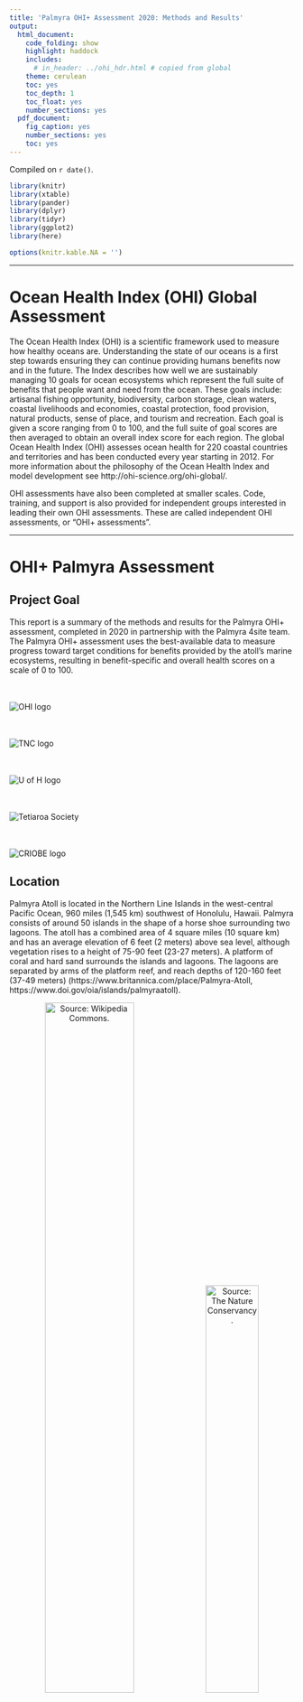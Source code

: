 ```yaml
---
title: 'Palmyra OHI+ Assessment 2020: Methods and Results'
output:
  html_document:
    code_folding: show
    highlight: haddock
    includes:
      # in_header: ../ohi_hdr.html # copied from global
    theme: cerulean
    toc: yes
    toc_depth: 1
    toc_float: yes
    number_sections: yes
  pdf_document:
    fig_caption: yes
    number_sections: yes
    toc: yes
---
```


Compiled on `r date()`.

```r

library(knitr)
library(xtable)
library(pander)
library(dplyr)
library(tidyr)
library(ggplot2)
library(here)

options(knitr.kable.NA = '')

```

***

# Ocean Health Index (OHI) Global Assessment

The Ocean Health Index (OHI) is a scientific framework used to measure how healthy oceans are. Understanding the state of our oceans is a first step towards ensuring they can continue providing humans benefits now and in the future. The Index describes how well we are sustainably managing 10 goals for ocean ecosystems which represent the full suite of benefits that people want and need from the ocean. These goals include: artisanal fishing opportunity, biodiversity, carbon storage, clean waters, coastal livelihoods and economies, coastal protection, food provision, natural products, sense of place, and tourism and recreation. Each goal is given a score ranging from 0 to 100, and the full suite of goal scores are then averaged to obtain an overall index score for each region. The global Ocean Health Index (OHI) assesses ocean health for 220 coastal countries and territories and has been conducted every year starting in 2012. For more information about the philosophy of the Ocean Health Index and model development see http://ohi-science.org/ohi-global/. 

OHI assessments have also been completed at smaller scales. Code, training, and support is also provided for independent groups interested in leading their own OHI assessments. These are called independent OHI assessments, or “OHI+ assessments”.

***

# OHI+ Palmyra Assessment

## Project Goal

This report is a summary of the methods and results for the Palmyra OHI+ assessment, completed in 2020 in partnership with the Palmyra 4site team. The Palmyra OHI+ assessment uses the best-available data to measure progress toward target conditions for benefits provided by the atoll’s marine ecosystems, resulting in benefit-specific and overall health scores on a scale of 0 to 100. 

<div class = "row">
<div class = "col-md-2">
<br><br>![OHI logo](images/ohi-logo.jpg)
</div>

<div class = "col-md-2">
<br><br>![TNC logo](images/tnc-logo.svg)
</div>

<div class = "col-md-4">
<br><br>![U of H logo](images/uhm-logo.png)
</div>

<div class = "col-md-2">
<br><br>![Tetiaroa Society](images/TS-logo.png)
</div>

<div class = "col-md-2">
<br><br>![CRIOBE logo](images/CRIOBE-logo.jpg)
</div>
</div>


## Location

Palmyra Atoll is located in the Northern Line Islands in the west-central Pacific Ocean, 960 miles (1,545 km) southwest of Honolulu, Hawaii. Palmyra consists of around 50 islands in the shape of a horse shoe surrounding two lagoons. The atoll has a combined area of 4 square miles (10 square km) and has an average elevation of 6 feet (2 meters) above sea level, although vegetation rises to a height of 75-90 feet (23-27 meters). A platform of coral and hard sand surrounds the islands and lagoons. The lagoons are separated by arms of the platform reef, and reach depths of 120-160 feet (37-49 meters) (https://www.britannica.com/place/Palmyra-Atoll, https://www.doi.gov/oia/islands/palmyraatoll).

<center>
![Source: [Wikipedia Commons](https://commons.wikimedia.org/wiki/File:Palmyra_Atoll_in_United_States.svg).](images/Palmyra_Atoll_map.png){width=56%} ![Source: [The Nature Conservancy](https://www.nature.org/en-us/get-involved/how-to-help/places-we-protect/palmyra-atoll/).](images/Aerial-Palmyra-Atoll.jpg){width=43%}
</center>

## History

Palmyra Atoll was sighted in 1798 by an American ship, which did not land; but in 1802, the American ship Palmyra made landfall. The atoll was annexed by the Kingdom of Hawaii in 1862 and by Britain in 1889. In 1898 the United States annexed Palmyra as part of the Hawaiian Islands territory (https://www.britannica.com/place/Palmyra-Atoll). 

In the 1940s, the U.S. Navy stationed 6,000 sailors in the atoll. They dredged a seaplane runway which merged the atoll’s two western lagoons into one, and a causeway was built on the remaining reef. The sailors also joined three of the islands into one and built a land plane runway about one mile long, which the U.S. Air Force used until 1961 (https://www.doi.gov/oia/islands/palmyraatoll).

The Nature Conservancy (TNC) purchased Palmyra Atoll in December 2000 from the Fullard-Leo family to protect its unique ecosystem and establish a center for scientific investigation (https://www.nature.org/en-us/about-us/where-we-work/united-states/hawaii/stories-in-hawaii/palmyra-175-years-of-science/). It was declared a U.S. National Wildlife Refuge in January 2001, and includes submerged lands and associated waters out to 12 nautical miles from the atoll (https://www.fws.gov/refuge/Palmyra_Atoll/about.html). Palmyra was designated part of the Pacific Remote Islands Marine National Monument on January 6, 2009, which includes Palmyra Atoll National Wildlife Refuge within its boundaries, and protects it further out to 50 nautical miles (https://www.nature.org/en-us/get-involved/how-to-help/places-we-protect/palmyra-atoll/).


## Natural History

Palmyra’s native vegetation supports one of the largest remaining undisturbed stands of Pisonia beach forest in the Pacific, including native varieties of ferns and shrubs. The atoll’s rich intertidal sand and mudflats provide attractive resting and feeding grounds for migratory seabirds and shorebirds. Sooty terns, red- and white-tailed tropicbirds, several species of boobies, great frigate birds, and white terns are some of the common bird species that nest on Palmyra. The second largest red-footed booby colony in the world is found on the atoll, and more than 200 bristle-thighed curlews, whose worldwide population estimate is only 6,000 individuals, spend their winters on Palmyra. Palmyra’s waters are home to stony corals, giant clams, and over 400 species of fish, and are frequented by Pacific bottle-nosed dolphins, spinner dolphins, and melon headed whales. Threatened green and endangered hawksbill turtles are also found within the lagoon and waters surrounding the atoll. Large populations of the world’s largest land invertebrate, the coconut crab, inhabit Palmyra’s forests along with other crabs (https://www.fws.gov/refuge/Palmyra_Atoll/wildlife_and_habitat/index.html).

Rainforest once dominated the atoll, but copra farming, black rats, and deforestation by the U.S. military during World War II reduced Palmyra’s rainforest to a few patches. Thick groves of introduced coconut palms took its place, which are ill-suited for seabirds. There was a resurgence of native bird and plant life after rats were eradicated from Palmyra in 2011, and a major native rainforest restoration project is now underway. The aim of this project is to flip forest dominance and restore ecological balance to the atoll, which will maximize the seabird-driven nutrient cycle and increase terrestrial and marine ecosystem resilience to climate change impacts (https://www.nature.org/en-us/get-involved/how-to-help/places-we-protect/palmyra-atoll/). 

***

# Maybe a quick summary of the overall results and conclusions.
- paragraph of overall, notable/interesting results
- flower plot
- table: quickly describes goal, score, (data?, reference point? trend?)

***

# Goals: Methods/Results
- Describe what the goal is measuring in the context of the OHI+ region and why this is relevant. I would also include the goals we are not including. I think the following should provide more on narrative descriptions of goals/models (vs. mathematical models and such...these are good to include, but I wouldn't use these in place of the narrative information).

## Goals Included in Palmyra OHI+ Assessment:

The following goals were included in the Palmyra OHI+ assessment.

### Biodiversity (BD)

People value biodiversity in particular for its existence value. This goal assesses the conservation status of species based on the best available data through two sub-goals: species (SPP) and habitats (HAB). Species were assessed because they are what one typically thinks of in relation to biodiversity. Because only a small proportion of marine species worldwide have been mapped and assessed, we also assessed habitats as part of this goal, and considered them a proxy for condition of the broad suite of species that depend on them. We calculate each of these subgoals separately and weight them equally when calculating the overall goal score.    

#### Habitats (HAB)

The habitat subgoal measures the average condition of habitats present on the island that provide critical habitat for a broad range of species. This subgoal is considered a proxy for the condition of the broad suite of species on Palmyra. The atoll currently supports one of the best remaining coastal strand forests in the world (https://www.islandconservation.org/palmyra-atoll/). Given the importance of this ecosystem, both terrestrial and marine habitats are included in this assessment.   

**Current Status**  

The habitats subgoal includes coral reef habitats and rainforest habitats. A score is found for each habitat and then the average is taken to give an overall status score. 

*Coral Reefs*   

Four zones were used to calculate the coral reef status: back reef, reef crest, fore reef, and lagoon. 
 
The following zones were grouped together to form the three reef zones of interest:  

 - Back Reef: Not grouped with any other zone   
 - Reef Crest: Reef Crest and Fore Reef  
 - Fore Reef: Bank/Shelf and Bank/Shelf Escarpment      
 - Lagoon: Lagoon and Channel  
 
The fore reef is reassigned to part of the reef crest to better reflect the position of those data points on the reef. The Bank/Shelf and Bank/Shelf Escarpment are then grouped together and renamed as the fore reef with an additional designation to differentiate the western fore reef and the eastern fore reef. 
 
The benthic habitat mapping study included estimates of live coral cover across the different zones of the reef. Using the groupings above, the total number of observations in each zone was: 

 - Back Reef:   126  
 - Reef Crest:  12
 - Fore Reef W: 65
 - Fore Reef E: 92
 - Lagoon:      146  

Coral condition is based on the percent of live coral cover in each of the zones. The reference point, or target live coral cover range, for each zone is:   

 - Back Reef:  10-50% live coral cover  
 - Reef Crest: 10-50% live coral cover      
 - Fore Reef:  50-90% live coral cover     
 - Lagoon:     10-50% live coral cover       

The western and eastern fore reef both have the same reference point.   

Coral reef status is calculated as the number of data points falling within or above the reference point coral cover range compared to the overall number of data points in each zone of the reef.   

$status~=~ref_{n}~/~total_{n}$   

Where $ref_{n}$ is the number of data points in each zone falling within or above the reference point coral cover range and $total_{n}$ is the total number of data points in each zone. The area weighted mean is used to find the overall coral reef habitat status.     

*Rainforests*   

The rainforest condition is based on the land area of the rainforest. Invasive coconut palms (*Cocos nucifer*) are limiting the land area that can be occupied by native rainforests. Palmyra has planned coconut palm removal activities, which they hope will increase the land area of native forests. 

The raw data included four vegetation categories native forests, *Scaevola*, non-vegetated areas, and *Cocos nucifer* (coconut palm). The native forest and *Scaevola* categories were grouped together to find the total forest land area. Non-vegetated areas were excluded from the analysis. 

The rainforest habitat status is calculated based on the area of rainforest currently present compared to the area of rainforest that would exist once 95% of the historic area of coconut palm has been removed. The reference point is rainforest and coconut palm area in 2001.  

$status = area_{current}~(km^2)~/~area_{potential}~(km^2)$   

The current rainforest area ($area_{current}$) is based on the Burnett, M.W. *et al.* 2019 study where forest is defined as the total area of the *Scaevola* and native forest categories.    

The potential rainforest area ($area_{potential}$) is based on a 2001 satellite image showing approximately 43% of the islands are dominated by coconut plantations and 48.2% of the islands are dominated by other vegetation communities as discussed in the [USGS Terrestrial Management Plan](https://pubs.usgs.gov/of/2011/1007/pdf/ofr20111007.pdf). The remaining 8.8% is assumed to be non-vegetated and is excluded from this analysis. The potential rainforest area is calculated as the land area added once 95% of the historic palm plantations are removed plus the original 48.2% of land area that was dominated by rainforests.  

$area_{potential}~=~area_{added}~(km^2)~+~area_{original}~(km^2)$   

And where   

$area_{added}~=~0.95~*~(0.43~*~2.46~(km^2))$   
$area_{original}~=~0.482~*~2.46~(km^2)$   

**Trend** 

*Coral Reefs* 

The benthic habitat mapping project used to calculate the current status was the first study of its kind on Palmyra Atoll. As no similar studies have been done previously which estimate historic live coral cover across the different reef zones, an estimate of coral trend was derived from the OHI Global Assessment. The OHI global trend data is calculated as a linear trend in coral condition, on a per country basis across all available data from 1975-2006. More information on the coral trend method can be found in the [OHI Global Methods](https://raw.githack.com/OHI-Science/ohi-global/published/documents/methods/Supplement.html#62_biodiversity) documentation, Section 6.2.1. No coral trend was available for Palmyra in the global assessment, so instead it was estimated by averaging the trend in coral reef habitats for all countries in Micronesia. 

*Rainforests* 

The trend in rainforest condition is calculated as the rate of change in forest area per year using data from 2010-2019. The trend is the five year average change in rainforest area.   

**Data** 

*Coral Reefs* 

Data to calculate the current status of coral reefs was gathered from National Centers for Coastal Ocean Science (NCCOS) benthic habitat mapping project for Palmyra Atoll, completed in 2011. The data is available for download [here](https://products.coastalscience.noaa.gov/collections/benthic/e58palmyra/#horizontalTab3).    

Date Downloaded: June 30, 2020

Citation: U.S. Department of Commerce, National Oceanic and Atmospheric Administration, National Center for Coastal Ocean Sciences. (2011). Palmyra Habitat Maps [Data file]. Retrieved from https://products.coastalscience.noaa.gov/collections/benthic/e58palmyra/

*Rainforests* 

Data to calculate the current status of rainforests was gather from a recent publication on coconut palms in Palmyra completed in 2019. Data were downloaded from Table A1, available [here](https://www.tandfonline.com/doi/figure/10.1080/01431161.2019.1594440?scroll=top&needAccess=true). 

Date Downloaded: July 8, 2020

Citation: Burnett, M.W. *et al.* (2019). "Quantifying coconut palm extent on Pacific islands using spectral textural analysis of very high resolution imagery". *International Journal of Remote Sensing* 40(19): 7329-7355   
  [Available here](https://www.tandfonline.com/doi/epub/10.1080/01431161.2019.1594440?needAccess=true). 
  
2001 Reference Point: The 2001 reference point comes from a satellite image of the island that is discussed in the 2011 Terrestrial Forest Management Plan.  

Citation: Hathaway, S.A., McEachern K., & Fisher, R.N. (2011). "Terrestrial Forest Management Plan for Palmyra Atoll". U.S. Geological Survey Open-File Report 2011-1007.  
  [Available here](https://permanent.fdlp.gov/gpo119875/ofr20111007.pdf)  
  
There have been no studies using the same methodology to track the area of forests and coconut palm on the island over time. Therefore, data to calculate the trend in rainforest condition is estimated from two additional studies that included some estimate of percent cover of coconut palms and total land area.    
 
2010: The 2010 data is estimated from a study on invasive rats that quantified the percent of land area on each islet occupied by *Cocos nucifera* (Table 1).    

Citation: Lafferty, K.D. et al. (2010). "Stomach nematodes (*Mastophorus muris*) in rats (*Rattus rattus*) are associated with coconut (*Cocos nucifera*) habitat at Palmyra Atoll. *Journal of Parasitology* 96(1): 16-20.   
  [Available here](https://bioone.org/journals/Journal-of-Parasitology/volume-96/issue-1/GE-2180.1/Stomach-Nematodes-Mastophorus-muris-in-Rats-Rattus-rattus-Are-Associated/10.1645/GE-2180.1.full)   
  
2016: The 2016 data is estimated using a U.S. Geological Survey vegetation community mapping project for Palmyra Atoll. Vegetation maps were completed in October 2016 and published in June 2019. Data is available for download [here](https://www.sciencebase.gov/catalog/item/5c66fc5be4b0fe48cb3aca49).   

Date Downloaded: July 2, 2020  

Citation: Struckhoff, M.A., 2019, Woody species crown and vegetation community data, Palmyra Atoll, 2016: U.S. Geological Survey data release, https://doi.org/10.5066/P9GMPVIO.  

#### Species (SPP)

The species subgoal aims to assess the average condition of species in Palmyra. Both marine and terrestrial species are included in this subgoal.  

**Current Status** 

A list of species occurring in Palmyra was created using IUCN range maps and supplemented with fish and bird lists obtained from The Nature Conservancy for a total of 587 species. Species condition was pulled from the IUCN Red List (IUCN 2020). 

The reference point for the species subgoal is 100% of historically occurring species having a status of "Least Concern".   

The species fall within 10 different taxonomic classes. Since there are not an even number of species in each class, the status is first calculated for each class as the proportion of species in the class with a rank of "Least Concern". 

$class_{status}~=~n_{LC}~/~n_{class}$   

Where $n_{LC}$ is the number of species in each class that have a rank of "Least Concern" and $n_{class}$ is the total number of species in each class. The overall status is then the average of the status score for each class.      

**Trend** 

The species trend is calculated using data the IUCN provides for current and past assessments of species, which were used to estimate annual change in IUCN risk status for each species. 

**Data**

The original species list, species condition and historic assessments are based on the IUCN Red List.    

Date Accessed: June 9, 2020   

Citation: IUCN 2020. IUCN Red List of Threatened Species. Version 2020-1 <www.iucnredlist.org>.  

Additional species lists were provided by Alex Wegmann at The Nature Conservancy on July 8, 2020


### Clean Waters (CW)

### Habitat Services (HS)
The Habitat Services (HS) goal is made up of two subgoals, Carbon Storage (CS) and Coastal Protection (CP).

####  Carbon Storage (CS)

#### Coastal Protection (CP)

### Research (RS)

This goal attempts to capture the aspects of the marine and terrestrial environment that support scientific research on Palmyra Atoll. Healthy ecosystems on the island support research and advance scientific understanding. The research goal is based on three equally weighted layers: employment, research funding, and scientific publications.   

*Employment*   

**Current Status**   

The employment layer is calculated based on the number of full time equivalent (FTE) positions in conservation science supported by The Nature Conservancy. The reference point for employment is 5 FTE positions. Status scores are re-scaled to 0-1 by dividing the number of FTE positions by the reference point. 

$status = FTE_{y}~/~ref$  

Where $FTE_{y}$ is the number of full-time equivalent positions in year (y) and $ref$ is the reference point.   

**Trend**   

The trend in employment is calculated as the rate of change in the number of full-time equivalent positions from 2014 - 2020.    

**Data**   

Data for this layer was gathered through verbal communication with Alex Wegmann at The Nature Conservancy on July 8, 2020.       

*Research Funding*   

**Current Status**   

**Trend**   

**Data**


*Scientific Publications*   

**Current Status**   

The publications layer is calculated based on the number of scientific studies published about resources on Palmyra each year. The reference point is 10 annual publications. Status scores are re-scaled at 0-1 by dividing the number of scientific publications by the reference point.  

$status = publications_{y}~/~ref$  

Where $publications_{y}$ is the number of scientific publications in year (y) and $ref$ is the reference point.  

**Trend**   

The trend in scientific publications is calculated as the rate of change in the number of scientific papers published annually from 2014 - 2020.  

**Data**

Data for this layer comes from a scientific library containing all scientific publications relating to natural resources on Palmyra Atoll. This scientific library was obtained from Alex Wegmann at The Nature Conservancy on June 17, 2020.   

### Resource Access Opportunity (RAO)

### Sense of Place (SP)

This goal attempts to capture the aspects of the coastal and marine system that people value as part of their cultural identity. This definition includes people living near the ocean and those who live far from it but still derive a sense of identity or value from knowing particular places or species exist. While there are only a small handful of residents on Palmyra, the island's pristine ecosystems are valued by scientists, researchers, and conservationists among others. This goal is calculated using two equally weighted subgoals: iconic species (ICO) and lasting special places (LSP).   

#### Iconic Species (ICO)

Iconic species are those that are relevant to local cultural identity through their relationship to one or more of the following: 1) traditional activities such as fishing, hunting or commerce; 2) local ethnic or religious practices; 3) existence value; and 4) locally-recognized aesthetic value (e.g., touristic attractions/common subjects for art such as whales). Ultimately, almost any species can be iconic to someone, and so the intent with this goal was to focus on those species widely seen as iconic from a cultural or existence value (rather than a livelihoods or extractive reason). 

A primary iconic species for Palmyra was gathered based on species listed on the U.S. Fish an Wildlife Service webpage for the Palmyra Atoll National Wildlife Refuge. This list was supplemented with species identified as globally iconic (WWF Flagship species and Priority species) or regionally iconic (based upon WWF regional/local priority species and nation-specific lists) from the OHI Global Assessment. A total of 23 species were included in the iconic species list.      

**Current Status**

A category score is assigned to each species based on its IUCN status as follows:  
    * 'LC' = 1.0, 'NT' = 0.8, 'VU' = 0.6, 'EN' = 0.4, 'CR' = 0.2, 'EX' = 0.0   

The reference point is 100% of species have a status of "Least Concern". The status is found by averaging the IUCN category score for each of the species on the iconic species list.   

**Trend**

The iconic species trend is calculated as a linear change in iconic species status.     

**Data**

A list of iconic species was created based on species listed on the U.S. Fish an Wildlife Service webpage for the Palmyra Atoll National Wildlife Refuge. 

Data Accessed: June 4, 2020   

Citation: U.S. Fish and Wildlife Service. (2016, January 14). Wildlife and Habitat. Retrieved from <https://www.fws.gov/refuge/Palmyra_Atoll/wildlife_and_habitat/index.html> 

Additional iconic species and species status were derived from the IUCN Red List.    

Date Accessed: June 9, 2020   

Citation: IUCN 2020. IUCN Red List of Threatened Species. Version 2020-1 <www.iucnredlist.org>.  
 
#### Lasting Special Places (LSP)

The lasting special places sub-goal focuses on geographic locations that hold particular value for aesthetic, spiritual, cultural, recreational or existence reasons (TRC 2004). For this subgoal, we assume areas that are protected indicate special places (i.e., the effort to protect them suggests they are important places). Clearly this is an imperfect assumption but in many cases it will be true. For Palmyra we are looking at both offshore protected areas, within 3 nautical miles of the shoreline, and inland protected areas. The entire island is considered when considering the percent of inland protected area.   

**Current Status** 

The current status is calculated by averaging the score for protected areas offshore and inland. The reference point is 99% of all offshore and inland areas protected. The status for offshore and inland protected areas is found by comparing the percent of the area protected to the reference point. 

$status_{offshore}~=~pct_{offshore}~/~pct~ref_{offshore}$   

$status_{inland}~=~pct_{inland}~/~pct~ref_{inland}$    

Where $pct_{offshore}$, $pct_{inland}$ is the percent of offshore and inland areas, respectively, that are protected and $pct~ref_{offshore}$, $pct~ref_{inland}$ are the reference point percentages of protected areas offshore and inland, respectively.  

Finally, the status of offshore and inland areas are averaged to find the overall status.  

**Trend**

The trend for lasting special places is calculated as the linear change in percent protected areas over time. 

**Data**

Data was obtained verbally from Alex Wegmann at The Nature Conservancy on June 29, 2020. 

### Tourism and Recreation (TR)

## Goals Not Included in Palmyra OHI+ Assessment:
- List all the goals not included in Palmyra OHI+ and why

The following goals that are typically included in the OHI global assessment were not included in the Palmyra OHI+ assessment:

### Food Provision (FP)
The Food Provision (FP) goal is made up of two subgoals, Fisheries (FIS) and Mariculture (MAR).

#### Fisheries (FIS)

#### Mariculture (MAR)

### Artisanal Fishing Opportunity (AO)

### Natural Products (NP)

### Livelihoods & Economies (LE)
The Livelihoods & Economies (LE) goal is made up of two subgoals, Livelihoods (LIV) and Economies (ECO).

#### Livelihoods (LIV)

#### Economies (ECO)


## Status
- Data
- Reference point
how calculated (narrative of calculation plus, mathematical model)

## Trend
- Data
- how calculated

## Results

## Weaknesses

***

# Future
- Table describing datasets that would be ideal to collect for future iterations of the OHI assessment.

